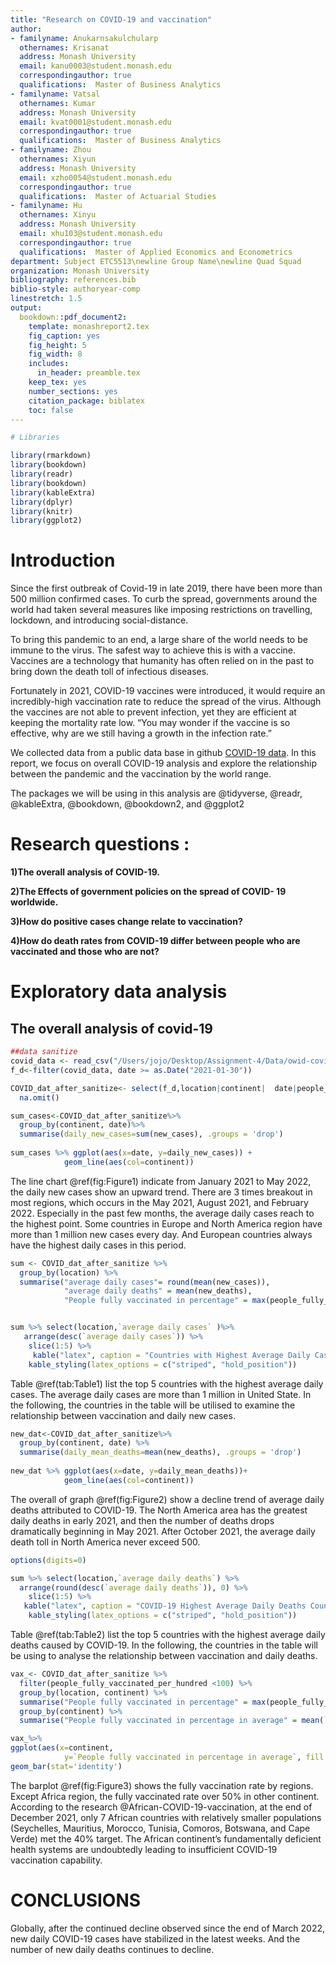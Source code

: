```yaml
---
title: "Research on COVID-19 and vaccination"
author:
- familyname: Anukarnsakulchularp
  othernames: Krisanat
  address: Monash University
  email: kanu0003@student.monash.edu
  correspondingauthor: true
  qualifications:  Master of Business Analytics
- familyname: Vatsal
  othernames: Kumar
  address: Monash University
  email: kvat0001@student.monash.edu
  correspondingauthor: true
  qualifications:  Master of Business Analytics
- familyname: Zhou
  othernames: Xiyun 
  address: Monash University
  email: xzho0054@student.monash.edu
  correspondingauthor: true
  qualifications:  Master of Actuarial Studies
- familyname: Hu
  othernames: Xinyu
  address: Monash University
  email: xhu103@student.monash.edu
  correspondingauthor: true
  qualifications:  Master of Applied Economics and Econometrics  
department: Subject ETC5513\newline Group Name\newline Quad Squad
organization: Monash University
bibliography: references.bib
biblio-style: authoryear-comp
linestretch: 1.5
output:
  bookdown::pdf_document2:
    template: monashreport2.tex
    fig_caption: yes
    fig_height: 5
    fig_width: 8
    includes:
      in_header: preamble.tex
    keep_tex: yes
    number_sections: yes
    citation_package: biblatex
    toc: false
---
```


```r
# Libraries

library(rmarkdown) 
library(bookdown) 
library(readr) 
library(bookdown) 
library(kableExtra) 
library(dplyr) 
library(knitr) 
library(ggplot2) 
```


\clearpage
# **Introduction** 

Since the first outbreak of Covid-19 in late 2019, there have been more than 500 million confirmed cases. To curb the spread, governments around the world had taken several measures like imposing restrictions on travelling, lockdown, and introducing social-distance. 

To bring this pandemic to an end, a large share of the world needs to be immune to the virus. The safest way to achieve this is with a vaccine. Vaccines are a technology that humanity has often relied on in the past to bring down the death toll of infectious diseases.

Fortunately in 2021, COVID-19 vaccines were introduced, it would require an incredibly-high vaccination rate to reduce the spread of the virus. Although the vaccines are not able to prevent infection, yet they are efficient at keeping the mortality rate low. “You may wonder if the vaccine is so effective, why are we still having a growth in the infection rate.”

We collected data from a public data base in github [COVID-19 data](https://github.com/owid/covid-19-data/tree/master/public/data). In this report, we focus on overall COVID-19 analysis and explore the relationship between the pandemic and the vaccination by the world range. 

The packages we will be using in this analysis are @tidyverse, @readr, @kableExtra, @bookdown, @bookdown2, and @ggplot2



\clearpage


# **Research questions** :


**1)The overall analysis of COVID-19.**


**2)The Effects of government policies on the spread of COVID- 19 worldwide.**


**3)How do positive cases change relate to vaccination?**


**4)How do death rates from COVID-19 differ between people who are vaccinated and those who are not?**



\clearpage


# **Exploratory data analysis** 

## **The overall analysis of covid-19**




```r
##data sanitize 
covid_data <- read_csv("/Users/jojo/Desktop/Assignment-4/Data/owid-covid-data.csv")
f_d<-filter(covid_data, date >= as.Date("2021-01-30"))

COVID_dat_after_sanitize<- select(f_d,location|continent|  date|people_fully_vaccinated|people_fully_vaccinated_per_hundred|new_cases|total_cases|new_deaths|new_deaths_per_million|total_deaths_per_million)  %>% 
  na.omit()


```






```r

sum_cases<-COVID_dat_after_sanitize%>% 
  group_by(continent, date)%>%
  summarise(daily_new_cases=sum(new_cases), .groups = 'drop') 
 
sum_cases %>% ggplot(aes(x=date, y=daily_new_cases)) +
            geom_line(aes(col=continent))

```

 
 
The line chart \@ref(fig:Figure1) indicate from January 2021 to May 2022, the daily new cases show an upward trend. There are 3 times breakout in most regions, which occurs in the May 2021, August 2021, and February 2022. Especially in the past few months, the average daily cases reach to the highest point. Some countries in Europe and North America region have more than 1 million new cases every day. And European countries always have the highest daily cases in this period. 
 
 
 
 
 
 

  
```r

sum <- COVID_dat_after_sanitize %>%
  group_by(location) %>% 
  summarise("average daily cases"= round(mean(new_cases)),
            "average daily deaths" = mean(new_deaths),
            "People fully vaccinated in percentage" = max(people_fully_vaccinated_per_hundred), .groups = 'drop') 


sum %>% select(location,`average daily cases` )%>% 
   arrange(desc(`average daily cases`)) %>%
    slice(1:5) %>% 
     kable("latex", caption = "Countries with Highest Average Daily Cases") %>% 
    kable_styling(latex_options = c("striped", "hold_position")) 
```

Table \@ref(tab:Table1) list the top 5 countries with the highest average daily cases. The average daily cases are more than 1 million in United State. 
In the following, the countries in the table will be utilised to examine the relationship between vaccination and daily new cases.


 



```r


new_dat<-COVID_dat_after_sanitize%>% 
  group_by(continent, date) %>% 
  summarise(daily_mean_deaths=mean(new_deaths), .groups = 'drop') 
 
new_dat %>% ggplot(aes(x=date, y=daily_mean_deaths))+
            geom_line(aes(col=continent))


```
The overall of graph \@ref(fig:Figure2) show a decline trend of average daily deaths attributed to COVID-19. The North America area has the greatest daily deaths in early 2021, and then the number of deaths drops dramatically beginning in May 2021. After October 2021, the average daily death toll in North America never exceed 500. 




```r

options(digits=0)

sum %>% select(location,`average daily deaths`) %>% 
  arrange(round(desc(`average daily deaths`)), 0) %>%
    slice(1:5) %>% 
   kable("latex", caption = "COVID-19 Highest Average Daily Deaths Countries") %>% 
    kable_styling(latex_options = c("striped", "hold_position")) 
```
Table \@ref(tab:Table2) list the top 5 countries with the highest average daily deaths caused by COVID-19. 
In the following, the countries in the table will be using to analyse the relationship between vaccination and daily deaths.





```r

vax_<- COVID_dat_after_sanitize %>%
  filter(people_fully_vaccinated_per_hundred <100) %>%  
  group_by(location, continent) %>% 
  summarise("People fully vaccinated in percentage" = max(people_fully_vaccinated_per_hundred), .groups = 'drop') %>% 
  group_by(continent) %>% 
  summarise("People fully vaccinated in percentage in average" = mean(`People fully vaccinated in percentage`), .groups = 'drop') 

vax_%>% 
ggplot(aes(x=continent, 
            y=`People fully vaccinated in percentage in average`, fill =continent)) +       
geom_bar(stat='identity')

```
The barplot \@ref(fig:Figure3) shows the fully vaccination rate by regions. Except Africa region, the fully vaccinated rate over 50% in other continent.  According to the research @African-COVID-19-vaccination, at the end of December 2021, only 7 African countries with relatively smaller populations (Seychelles, Mauritius, Morocco, Tunisia, Comoros, Botswana, and Cape Verde) met the 40% target. The African continent's fundamentally deficient health systems are undoubtedly leading to insufficient COVID-19 vaccination capability.


\clearpage


\section*{}




\clearpage



\clearpage


\section*{}




\section*{}



# **CONCLUSIONS**

Globally, after the continued decline observed since the end of March 2022, new daily COVID-19 cases have stabilized in the latest weeks. And the number of new daily deaths continues to decline. 


